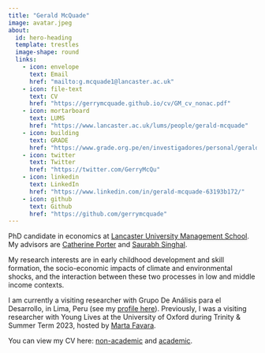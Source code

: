 ```yaml
---
title: "Gerald McQuade"
image: avatar.jpeg
about:
  id: hero-heading
  template: trestles
  image-shape: round
  links:
    - icon: envelope
      text: Email
      href: "mailto:g.mcquade1@lancaster.ac.uk"
    - icon: file-text
      text: CV
      href: "https://gerrymcquade.github.io/cv/GM_cv_nonac.pdf"  
    - icon: mortarboard
      text: LUMS
      href: "https://www.lancaster.ac.uk/lums/people/gerald-mcquade"
    - icon: building
      text: GRADE
      href: "https://www.grade.org.pe/en/investigadores/personal/gerald-mcquade/"
    - icon: twitter
      text: Twitter
      href: "https://twitter.com/GerryMcQu"
    - icon: linkedin
      text: LinkedIn
      href: "https://www.linkedin.com/in/gerald-mcquade-63193b172/"
    - icon: github
      text: Github
      href: "https://github.com/gerrymcquade"      
---
```


PhD candidate in economics at [Lancaster University Management School](https://www.lancaster.ac.uk/lums/people/gerald-mcquade). My advisors are [Catherine Porter](https://sites.google.com/site/econcath/home) and [Saurabh Singhal](https://sites.google.com/site/singhalecon/Home).

My research interests are in early childhood development and skill formation, the socio-economic impacts of climate and environmental shocks, and the interaction between these two processes in low and middle income contexts.

I am currently a visiting researcher with Grupo De Análisis para el Desarrollo, in Lima, Peru (see my [profile here](https://www.grade.org.pe/en/investigadores/personal/gerald-mcquade/)). Previously, I was a visiting researcher with Young Lives at the University of Oxford during Trinity & Summer Term 2023, hosted by [Marta Favara](https://sites.google.com/site/martafavara/).

You can view my CV here: [non-academic](https://gerrymcquade.github.io/cv/GM_cv_nonac.pdf) and [academic](https://gerrymcquade.github.io/cv/GM_cv.pdf).
